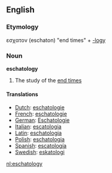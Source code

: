 {{Wikipedia}}
==English==
===Etymology===
εσχατον (eschaton) "end times" + [[-logy]]

===Noun===
'''eschatology'''

#The study of the [[end times]]

====Translations====
*[[Dutch]]: [[eschatologie]]
*[[French]]: [[eschatologie]]
*[[German]]: [[Eschatologie]]
*[[Italian]]: [[escatologia]]
*[[Latin]]: [[eschatologia]]
*[[Polish]]: [[eschatologia]]
*[[Spanish]]: [[escatología]]
*[[Swedish]]: [[eskatologi]]

[[nl:eschatology]]